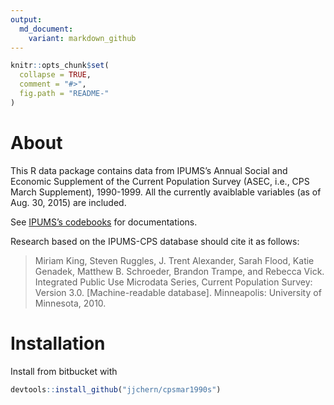 ```yaml
---
output:
  md_document:
    variant: markdown_github
---
```



```r
knitr::opts_chunk$set(
  collapse = TRUE,
  comment = "#>",
  fig.path = "README-"
)
```

# About

This R data package contains data from IPUMS's Annual Social and Economic Supplement of the Current Population Survey (ASEC, i.e., CPS March Supplement), 1990-1999. All the currently avaiblable variables (as of Aug. 30, 2015) are included. 

See [IPUMS's codebooks](https://cps.ipums.org/cps/documentation.shtml) for documentations.

Research based on the IPUMS-CPS database should cite it as follows:

> Miriam King, Steven Ruggles, J. Trent Alexander, Sarah Flood, Katie Genadek, Matthew B. Schroeder, Brandon Trampe, and Rebecca Vick. Integrated Public Use Microdata Series, Current Population Survey: Version 3.0. [Machine-readable database]. Minneapolis: University of Minnesota, 2010.

# Installation

Install from bitbucket with 
```r
devtools::install_github("jjchern/cpsmar1990s")
```
